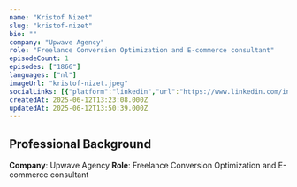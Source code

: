 ```yaml
---
name: "Kristof Nizet"
slug: "kristof-nizet"
bio: ""
company: "Upwave Agency"
role: "Freelance Conversion Optimization and E-commerce consultant"
episodeCount: 1
episodes: ["1866"]
languages: ["nl"]
imageUrl: "kristof-nizet.jpeg"
socialLinks: [{"platform":"linkedin","url":"https://www.linkedin.com/in/kristofnizet/"}]
createdAt: 2025-06-12T13:23:08.000Z
updatedAt: 2025-06-12T13:50:39.000Z
---
```


## Professional Background

**Company**: Upwave Agency
**Role**: Freelance Conversion Optimization and E-commerce consultant
